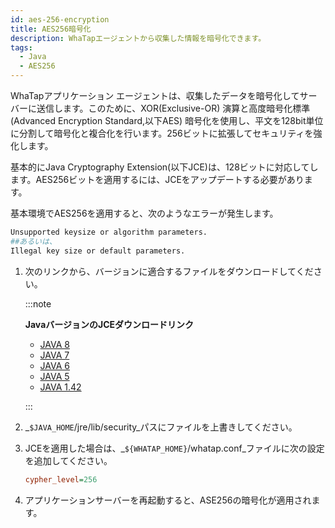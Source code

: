 ```yaml
---
id: aes-256-encryption
title: AES256暗号化
description: WhaTapエージェントから収集した情報を暗号化できます。
tags:
  - Java
  - AES256
---
```


WhaTapアプリケーション エージェントは、収集したデータを暗号化してサーバーに送信します。このために、XOR(Exclusive-OR) 演算と高度暗号化標準 (Advanced Encryption Standard,以下AES) 暗号化を使用し、平文を128bit単位に分割して暗号化と複合化を行います。256ビットに拡張してセキュリティを強化します。

基本的にJava Cryptography Extension(以下JCE)は、128ビットに対応してします。AES256ビットを適用するには、JCEをアップデートする必要があります。

基本環境でAES256を適用すると、次のようなエラーが発生します。

```bash
Unsupported keysize or algorithm parameters.
##あるいは、
Illegal key size or default parameters.
```

1. 次のリンクから、バージョンに適合するファイルをダウンロードしてください。

   :::note

   **JavaバージョンのJCEダウンロードリンク**

   - [JAVA 8](https://www.oracle.com/technetwork/java/javase/downloads/jce8-download-2133166.html)
   - [JAVA 7](http://www.oracle.com/technetwork/java/javase/downloads/jce-7-download-432124.html)
   - [JAVA 6](http://www.oracle.com/technetwork/java/javase/downloads/jce-6-download-429243.html)
   - [JAVA 5](http://www.oracle.com/technetwork/java/javasebusiness/downloads/java-archive-downloads-java-plat-419418.html#jce_policy-1.5.0-oth-JPR)
   - [JAVA 1.42](http://www.oracle.com/technetwork/java/javasebusiness/downloads/java-archive-downloads-java-plat-419418.html#7503-jce-1.4.2-oth-JPR)

   :::

2. _`$JAVA_HOME`/jre/lib/security_パスにファイルを上書きしてください。

3. JCEを適用した場合は、_`${WHATAP_HOME}`/whatap.conf_ファイルに次の設定を追加してください。

   ```ini title='whatap.conf'
   cypher_level=256
   ```

4. アプリケーションサーバーを再起動すると、ASE256の暗号化が適用されます。
